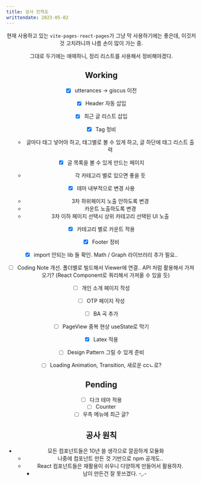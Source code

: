 ```yaml
---
title: 공사 진척도
writtendate: 2023-05-02
---
```



<Header />

현재 사용하고 있는 `vite-pages-react-pages`가 그냥 막 사용하기에는 좋은데, 이것저것 고치려니까 나름 손이 많이 가는 중.

그대로 두기에는 애매하니, 정리 리스트를 사용해서 정비해야겠다.

## Working

* [x] utterances -> giscus 이전
* [x] Header 자동 삽입
* [x] 최근 글 리스트 삽입
* [x] Tag 정비
  - 글마다 태그 넣어야 하고, 태그별로 볼 수 있게 하고, 글 하단에 태그 리스트 출력
* [x] 글 목록을 볼 수 있게 만드는 페이지
  - 각 카테고리 별로 있으면 좋을 듯
* [x] 테마 내부적으로 변경 사용
  - 3차 하위페이지 노출 안하도록 변경
  - 카운트 노출하도록 변경
  - 3차 이하 페이지 선택시 상위 카테고리 선택된 UI 노출
* [x] 카테고리 별로 카운트 적용
* [x] Footer 정비
* [x] import 안되는 lib 들 확인. Math / Graph 라이브러리 추가 필요..
* [ ] Coding Note 개선. 폴더별로 빌드해서 Viewer에 연결.. API 처럼 활용해서 가져오기? (React Component로 쿼리해서 가져올 수 있을 듯)
* [ ] 개인 소개 페이지 작성
* [ ] OTP 페이지 작성
* [ ] BA 곡 추가
* [ ] PageView 중복 현상 useState로 막기
* [x] Latex 적용
* [ ] Design Pattern 그릴 수 있게 준비
* [ ] Loading Animation, Transition, 새로운 ccㄴ로?


## Pending

* [ ] 다크 테마 적용
* [ ] Counter
* [ ] 우측 메뉴에 최근 글?

## 공사 원칙

- 모든 컴포넌트들은 10년 쓸 생각으로 깔끔하게 모듈화
  - 나중에 컴포넌트 만든 것 기반으로 npm 공개도..
  - React 컴포넌트들은 재활용이 쉬우니 다양하게 만들어서 활용하자.
    - 남이 만든건 잘 못쓰겠다. -,.-

<TagList />
<Comment />
